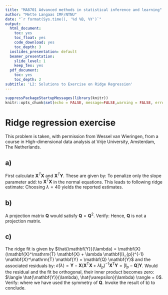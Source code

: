 ```yaml
---
title: "MA8701 Advanced methods in statistical inference and learning"
author: "Mette Langaas IMF/NTNU"
date: "`r format(Sys.time(), '%d %B, %Y')`"
output:
  html_document:
    toc: yes
    toc_float: yes
    code_download: yes
    toc_depth: 3
  ioslides_presentation: default
  beamer_presentation:
    slide_level: 1
    keep_tex: yes
  pdf_document:
    toc: yes
    toc_depth: 2
subtitle: 'L2: Solutions to Exercise on Ridge Regression'
---
```


```r
suppressPackageStartupMessages(library(knitr))
knitr::opts_chunk$set(echo = FALSE, message=FALSE,warning = FALSE, error = FALSE)
```

# Ridge regression exercise

This problem is taken, with permission from Wessel van Wieringen,  from a course in
High-dimensional data analysis at Vrije University, Amsterdam, The Netherlands.

## a)

First calculate $\mathbf{X}^T \mathbf{X}$ and $\mathbf{X}^T \mathbf{Y}$. These are given by:
\begin{eqnarray*}
\mathbf{X}^T \mathbf{X} \, = \, \left( \begin{array}{cc}
8 & 0
\\
0 & 16
\end{array}
\right)
& \qquad &
\mathbf{X}^T \mathbf{Y} \, = \, \left( \begin{array}{c}
320
\\
35
\end{array}
\right).
\end{eqnarray*}
To penalize only the slope parameter add:
\begin{eqnarray*}
\lambda & = &
\left( \begin{array}{cc}
0 & 0
\\
0 & \lambda
\end{array}
\right)
\end{eqnarray*}
to $\mathbf{X}^T \mathbf{X}$ in the normal equations. This leads to following ridge estimate:
\begin{eqnarray*}
\hat{\beta}_{ridge} & = & (\mathbf{X}^T \mathbf{X} + \lambda)^{-1} \mathbf{X}^T \mathbf{Y}
\\
& = &
\left( \begin{array}{cc}
8 & 0
\\
0 & 16 + \lambda
\end{array}
\right)^{-1} \left( \begin{array}{c}
320
\\
35
\end{array}
\right)
\\
& = &
\left( \begin{array}{cc}
1/8 & 0
\\
0 & 1/(16 + \lambda)
\end{array}
\right) \left( \begin{array}{c}
320
\\
35
\end{array}
\right)
\\
& = &  \left( \begin{array}{c}
40
\\
35/(16+\lambda)
\end{array}
\right).
\end{eqnarray*}
Choosing $\lambda=40$ yields the reported estimates.


## b)
A projection matrix $\mathbf{Q}$ would satisfy $\mathbf{Q} = \mathbf{Q}^2$. Verify:
\begin{eqnarray*}
\mathbf{Q}^2 & = & \mathbf{X} (\mathbf{X}^\mathrm{T} \mathbf{X} + \lambda \mathbf{I}_{p})^{-1} \mathbf{X}^{\mathrm{T}} \mathbf{X} (\mathbf{X}^\mathrm{T} \mathbf{X} + \lambda \mathbf{I}_{p})^{-1} \mathbf{X}^{\mathrm{T}}
\\
& = & \mathbf{X} (\mathbf{X}^\mathrm{T} \mathbf{X} + \lambda \mathbf{I}_{p})^{-1} ( \mathbf{X}^{\mathrm{T}} \mathbf{X} + \lambda \mathbf{I}_{p}) (\mathbf{X}^\mathrm{T} \mathbf{X} + \lambda \mathbf{I}_{p})^{-1} \mathbf{X}^{\mathrm{T}}
\\
& & - \lambda \mathbf{X} (\mathbf{X}^\mathrm{T} \mathbf{X} + \lambda \mathbf{I}_{p})^{-1}  (\mathbf{X}^\mathrm{T} \mathbf{X} + \lambda \mathbf{I}_{p})^{-1}  \mathbf{X}^{\mathrm{T}}
\\
& = &  \mathbf{X} (\mathbf{X}^\mathrm{T} \mathbf{X} + \lambda \mathbf{I}_{p})^{-1} \mathbf{X}^{\mathrm{T}}
- \lambda \mathbf{X} (\mathbf{X}^\mathrm{T} \mathbf{X} + \lambda \mathbf{I}_{p})^{-2}  \mathbf{X}^{\mathrm{T}}
\\
& = &  \mathbf{Q} - \lambda \mathbf{X} (\mathbf{X}^\mathrm{T} \mathbf{X} + \lambda \mathbf{I}_{p})^{-2}  \mathbf{X}^{\mathrm{T}}
\\
& \not= & \mathbf{Q}.
\end{eqnarray*}
Hence, $\mathbf{Q}$ is not a projection matrix.

## c)
The ridge fit is given by $\hat{\mathbf{Y}}(\lambda) =  \mathbf{X} (\mathbf{X}^\mathrm{T} \mathbf{X} + \lambda \mathbf{I}_{p})^{-1} \mathbf{X}^\mathrm{T} \mathbf{Y} = \mathbf{Q} \mathbf{Y}$ and the associated residuals by: $\hat{\varepsilon}(\lambda) =  \mathbf{Y} - \mathbf{X} (\mathbf{X}^\mathrm{T} \mathbf{X} + \lambda \mathbf{I}_{p})^{-1} \mathbf{X}^\mathrm{T} \mathbf{Y} =
[\mathbf{I}_{p} - \mathbf{Q}] \mathbf{Y}$. Would the residual and the
fit be orthogonal, their inner product becomes zero: $\langle \hat{\mathbf{Y}}(\lambda), \hat{\varepsilon}(\lambda) \rangle = 0$. Verify:
\begin{eqnarray*}
\langle \hat{\mathbf{Y}}(\lambda), \hat{\varepsilon}(\lambda) \rangle & = &
[\hat{\mathbf{Y}}(\lambda)]^{\mathrm{T}} \hat{\varepsilon}(\lambda)
\\
& = & [\mathbf{Q} \mathbf{Y}]^{\mathrm{T}} [\mathbf{I}_{p} - \mathbf{Q}] \mathbf{Y}
\\
& = & \mathbf{Y}^{\mathrm{T}} \mathbf{Q}^{\mathrm{T}} (\mathbf{I}_{p} - \mathbf{Q}) \mathbf{Y}
\\
& = & \mathbf{Y}^{\mathrm{T}} ( \mathbf{Q}^{\mathrm{T}}  - \mathbf{Q}^{\mathrm{T}} \mathbf{Q} ) \mathbf{Y}
\\
& = & \mathbf{Y}^{\mathrm{T}} ( \mathbf{Q} - \mathbf{Q}^2 ) \mathbf{Y},
\end{eqnarray*}
where we have used the symmetry of $\mathbf{Q}$. Invoke the result of b) to conclude.

